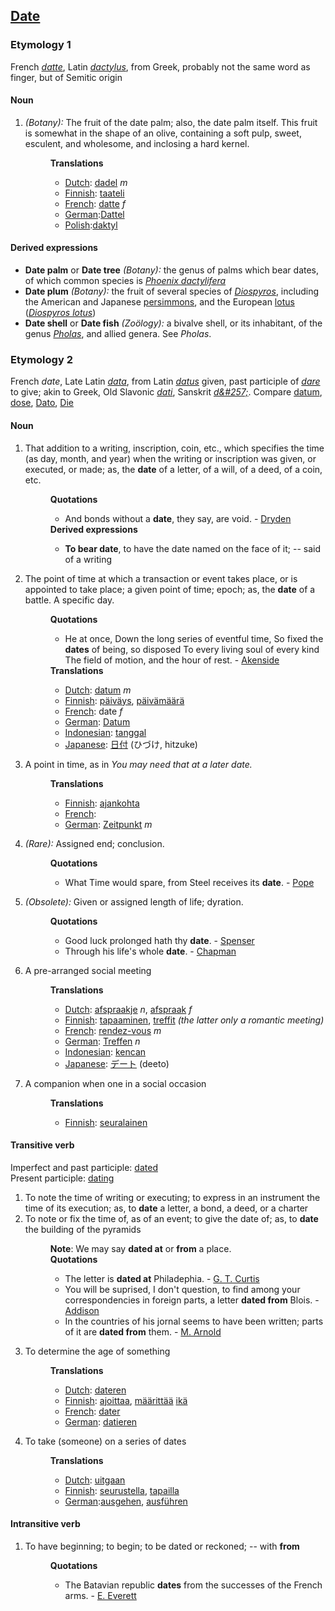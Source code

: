 ==[[Date]]==
===Etymology 1===
French ''[[datte]]'', Latin ''[[dactylus]]'', from Greek, probably not the same word as finger, but of Semitic origin
====Noun====
#''(Botany):'' The fruit of the date palm; also, the date palm itself.  This fruit is somewhat in the shape of an olive, containing a soft pulp, sweet, esculent, and wholesome, and inclosing a hard kernel. 
#:'''Translations'''
#:*[[Dutch]]: [[dadel]] ''m''
#:*[[Finnish]]: [[taateli]]
#:*[[French]]: [[datte]] ''f''
#:*[[German]]:[[Dattel]]
#:*[[Polish]]:[[daktyl]]
====Derived expressions====
*'''Date palm''' or '''Date tree''' ''(Botany):'' the genus of palms which bear dates, of which common species is ''[[Phoenix dactylifera]]''
*'''Date plum''' ''(Botany):'' the fruit of several species of ''[[Diospyros]]'', including the American and Japanese [[persimmon]]s, and the European [[lotus]] (''[[Diospyros lotus]]'')
*'''Date shell''' or '''Date fish''' ''(Zoölogy):'' a bivalve shell, or its inhabitant, of the genus ''[[Pholas]]'', and allied genera. See ''Pholas''.

===Etymology 2===
French ''date'', Late Latin ''[[data]]'', from Latin ''[[datus]]'' given, past participle of ''[[dare]]'' to give; akin to Greek, Old Slavonic ''[[dati]]'', Sanskrit ''[[d&#257;]]''. Compare [[datum]], [[dose]], [[Dato]], [[Die]]
====Noun====
#That addition to a writing, inscription, coin, etc., which specifies the time (as day, month, and year) when the writing or inscription was given, or executed, or made; as, the '''date''' of a letter, of a will, of a deed, of a coin, etc.
#:'''Quotations'''
#:*And bonds without a '''date''', they say, are void. - [[Dryden]]
#:'''Derived expressions'''
#:*'''To bear date''', to have the date named on the face of it; -- said of a writing
#The point of time at which a transaction or event takes place, or is appointed to take place; a given point of time; epoch; as, the '''date''' of a battle.  A specific day.
#:'''Quotations'''
#:*He at once, Down the long series of eventful time, So fixed the '''dates''' of being, so disposed To every living soul of every kind The field of motion, and the hour of rest. - [[Akenside]]
#:'''Translations'''
#:*[[Dutch]]: [[datum]] ''m''
#:*[[Finnish]]: [[päiväys]], [[päivämäärä]]
#:*[[French]]: date ''f''
#:*[[German]]: [[Datum]]
#:*[[Indonesian]]: [[tanggal]]
#:*[[Japanese]]: [[日付]] (ひづけ, hitzuke)
#A point in time, as in ''You may need that at a later date.''
#:'''Translations'''
#:*[[Finnish]]: [[ajankohta]]
#:*[[French]]: [[]]
#:*[[German]]: [[Zeitpunkt]] ''m''
#''(Rare):'' Assigned end; conclusion.
#:'''Quotations'''
#:*What Time would spare, from Steel receives its '''date'''. - [[Pope]]
#''(Obsolete):'' Given or assigned length of life; dyration.
#:'''Quotations'''
#:*Good luck prolonged hath thy '''date'''. - [[Spenser]]
#:*Through his life's whole '''date'''. - [[Chapman]]
#A pre-arranged social meeting
#:'''Translations'''
#:*[[Dutch]]: [[afspraakje]] ''n'', [[afspraak]] ''f''
#:*[[Finnish]]: [[tapaaminen]], [[treffit]] ''(the latter only a romantic meeting)''
#:*[[French]]: [[rendez-vous]] ''m''
#:*[[German]]: [[Treffen]] ''n''
#:*[[Indonesian]]: [[kencan]]
#:*[[Japanese]]: [[デート]] (deeto)
#A companion when one in a social occasion
#:'''Translations'''
#:*[[Finnish]]: [[seuralainen]]
====Transitive verb====
Imperfect and past participle: [[dated]]<br>
Present participle: [[dating]] 
#To note the time of writing or executing; to express in an instrument the time of its execution; as, to '''date''' a letter, a bond, a deed, or a charter
#To note or fix the time of, as of an event; to give the date of; as, to '''date''' the building of the pyramids
#:'''Note''': We may say '''dated at''' or '''from''' a place.
#:'''Quotations'''
#:*The letter is '''dated at''' Philadephia. - [[G. T. Curtis]]
#:*You will be suprised, I don't question, to find among your correspondencies in foreign parts, a letter '''dated from''' Blois. - [[Addison]]
#:*In the countries of his jornal seems to have been written; parts of it are '''dated from''' them. - [[M. Arnold]]
#To determine the age of something
#:'''Translations'''
#:*[[Dutch]]: [[dateren]]
#:*[[Finnish]]: [[ajoittaa]], [[määrittää]] [[ikä]]
#:*[[French]]: [[dater]]
#:*[[German]]: [[datieren]]
#To take (someone) on a series of dates
#:'''Translations'''
#:* [[Dutch]]: [[uitgaan]]
#:* [[Finnish]]: [[seurustella]], [[tapailla]]
#:* [[German]]:[[ausgehen]], [[ausführen]]
====Intransitive verb====
#To have beginning; to begin; to be dated or reckoned; -- with '''from'''
#:'''Quotations'''
#:*The Batavian republic '''dates''' from the successes of the French arms. - [[E. Everett]]